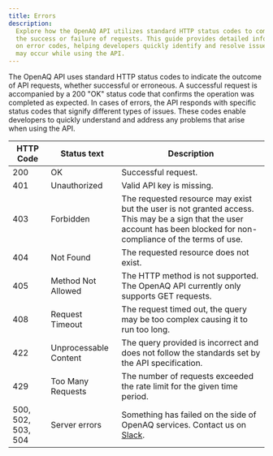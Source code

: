 ```yaml
---
title: Errors
description:
  Explore how the OpenAQ API utilizes standard HTTP status codes to communicate
  the success or failure of requests. This guide provides detailed information
  on error codes, helping developers quickly identify and resolve issues that
  may occur while using the API.
---
```





The OpenAQ API uses standard HTTP status codes to indicate the outcome of API
requests, whether successful or erroneous. A successful request is accompanied
by a 200 "OK" status code that confirms the operation was completed as expected.
In cases of errors, the API responds with specific status codes that signify
different types of issues. These codes enable developers to quickly understand
and address any problems that arise when using the API.

<table>
    <thead>
        <th>HTTP Code</th>
        <th>Status text</th>
        <th>Description</th>
    </thead>
    <tbody>
        <tr><td>200</td><td>OK</td><td>Successful request.</td></tr>
        <tr><td>401</td><td>Unauthorized</td><td>Valid API key is missing.</td></tr>
        <tr><td>403</td><td>Forbidden</td><td>The requested resource may exist but the user is not granted access. This may be a sign that the user account has been blocked for non-compliance of the terms of use.</td></tr>
        <tr><td>404</td><td>Not Found</td><td>The requested resource does not exist.</td></tr>
        <tr><td>405</td><td>Method Not Allowed</td><td>The HTTP method is not supported. The OpenAQ API currently only supports GET requests.</td></tr>
        <tr><td>408</td><td>Request Timeout</td><td>The request timed out, the query may be too complex causing it to run too long.</td></tr>
        <tr><td>422</td><td>Unprocessable Content</td><td>The query provided is
        incorrect and does not follow the standards set by the API specification.</td></tr>
        <tr><td>429</td><td>Too Many Requests</td><td>The number of requests
        exceeded the rate limit for the given time period.</td></tr>
        <tr><td>500, 502, 503, 504</td><td>Server errors</td><td>Something has
        failed on the side of OpenAQ services. Contact us on <a href="https://join.slack.com/t/openaq/shared_invite/zt-yzqlgsva-v6McumTjy2BZnegIK9XCVw" target="_blank" rel="noopener noreferrer" style="display: inline-flex;">Slack <Icon name="external"/></a>.</td></tr>
    </tbody>
</table>

<FeedbackForm />